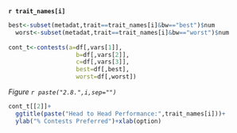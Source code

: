 **`r trait_names[i]`**

```r
best<-subset(metadat,trait==trait_names[i]&bw=="best")$num
  worst<-subset(metadat,trait==trait_names[i]&bw=="worst")$num
  
cont_t<-contests(a=df[,vars[1]],
                   b=df[,vars[2]],
                   c=df[,vars[3]],
                   best=df[,best],
                   worst=df[,worst])
```

*Figure `r paste("2.8.",i,sep="")`*
```r
cont_t[[2]]+
  ggtitle(paste("Head to Head Performance:",trait_names[i]))+
  ylab("% Contests Preferred")+xlab(option)

```